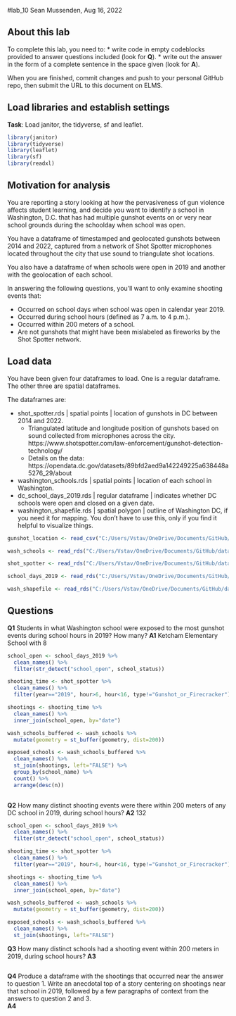 #lab_10
Sean Mussenden, Aug 16, 2022

## About this lab

To complete this lab, you need to:
* write code in empty codeblocks provided to answer questions included (look for **Q**).
* write out the answer in the form of a complete sentence in the space given (look for **A**).

When you are finished, commit changes and push to your personal GitHub repo, then submit the URL to this document on ELMS.

## Load libraries and establish settings
**Task**: Load janitor, the tidyverse, sf and leaflet.

```r

library(janitor)
library(tidyverse)
library(leaflet)
library(sf)
library(readxl)

```


## Motivation for analysis

You are reporting a story looking at how the pervasiveness of gun violence affects student learning, and decide you want to identify a school in Washington, D.C. that has had multiple gunshot events on or very near school grounds during the schoolday when school was open.

You have a dataframe of timestamped and geolocated gunshots between 2014 and 2022, captured from a network of Shot Spotter microphones located throughout the city that use sound to triangulate shot locations. 

You also have a dataframe of when schools were open in 2019 and another with the geolocation of each school. 

In answering the following questions, you'll want to only examine shooting events that:

* Occurred on school days when school was open in calendar year 2019.
* Occurred during school hours (defined as 7 a.m. to 4 p.m.).
* Occurred within 200 meters of a school.
* Are not gunshots that might have been mislabeled as fireworks by the Shot Spotter network. 

## Load data

You have been given four dataframes to load.  One is a regular dataframe. The other three are spatial dataframes.  

The dataframes are:

* shot_spotter.rds | spatial points | location of gunshots in DC between 2014 and 2022.  
  * Triangulated latitude and longitude position of gunshots based on sound collected from microphones across the city. https://www.shotspotter.com/law-enforcement/gunshot-detection-technology/
  * Details on the data: https://opendata.dc.gov/datasets/89bfd2aed9a142249225a638448a5276_29/about
* washington_schools.rds | spatial points | location of each school in Washington.
* dc_school_days_2019.rds | regular dataframe | indicates whether DC schools were open and closed on a given date.
* washington_shapefile.rds | spatial polygon | outline of Washington DC, if you need it for mapping. You don't have to use this, only if you find it helpful to visualize things.

```r

gunshot_location <- read_csv("C:/Users/Vstav/OneDrive/Documents/GitHub/data_class_fall_2022/lab_10/lab_10/data/raw_data/shot_spotter_gun_shots.csv")

wash_schools <- read_rds("C:/Users/Vstav/OneDrive/Documents/GitHub/data_class_fall_2022/lab_10/lab_10/data/washington_schools.rds")

shot_spotter <- read_rds("C:/Users/Vstav/OneDrive/Documents/GitHub/data_class_fall_2022/lab_10/lab_10/data/shot_spotter.rds")

school_days_2019 <- read_rds("C:/Users/Vstav/OneDrive/Documents/GitHub/data_class_fall_2022/lab_10/lab_10/data/dc_school_days_2019.rds")

wash_shapefile <- read_rds("C:/Users/Vstav/OneDrive/Documents/GitHub/data_class_fall_2022/lab_10/lab_10/data/washington_shapefile.rds")


```


## Questions

**Q1** Students in what Washington school were exposed to the most gunshot events during school hours in 2019? How many?
**A1** Ketcham Elementary School with 8

```r

school_open <- school_days_2019 %>%
  clean_names() %>%
  filter(str_detect("school_open", school_status))

shooting_time <- shot_spotter %>%
  clean_names() %>%
  filter(year=="2019", hour>6, hour<16, type!="Gunshot_or_Firecracker")

shootings <- shooting_time %>%
  clean_names() %>%
  inner_join(school_open, by="date")

wash_schools_buffered <- wash_schools %>%
  mutate(geometry = st_buffer(geometry, dist=200))

exposed_schools <- wash_schools_buffered %>%
  clean_names() %>%
  st_join(shootings, left="FALSE") %>%
  group_by(school_name) %>%
  count() %>%
  arrange(desc(n))
  
```


**Q2** How many distinct shooting events were there within 200 meters of any DC school in 2019, during school hours?
**A2** 132

```r

school_open <- school_days_2019 %>%
  clean_names() %>%
  filter(str_detect("school_open", school_status))

shooting_time <- shot_spotter %>%
  clean_names() %>%
  filter(year=="2019", hour>6, hour<16, type!="Gunshot_or_Firecracker")

shootings <- shooting_time %>%
  clean_names() %>%
  inner_join(school_open, by="date")

wash_schools_buffered <- wash_schools %>%
  mutate(geometry = st_buffer(geometry, dist=200))

exposed_schools <- wash_schools_buffered %>%
  clean_names() %>%
  st_join(shootings, left="FALSE")

```


**Q3** How many distinct schools had a shooting event within 200 meters in 2019, during school hours?
**A3** 

```r



```


**Q4** Produce a dataframe with the shootings that occurred near the answer to question 1. Write an anecdotal top of a story centering on shootings near that school in 2019, followed by a few paragraphs of context from the answers to question 2 and 3.  
**A4**


